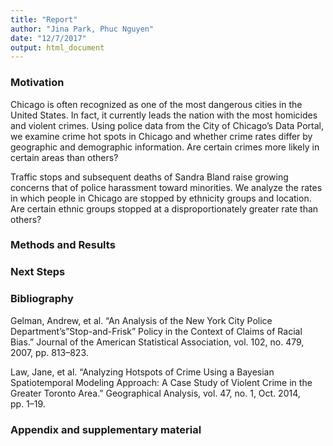 ```yaml
---
title: "Report"
author: "Jina Park, Phuc Nguyen"
date: "12/7/2017"
output: html_document
---
```


### Motivation

Chicago is often recognized as one of the most dangerous cities in the United States. In fact, it currently leads the nation with the most homicides and violent crimes. Using police data from the City of Chicago's Data Portal, we examine crime hot spots in Chicago and whether crime rates differ by geographic and demographic information. Are certain crimes more likely in certain areas than others?

Traffic stops and subsequent deaths of Sandra Bland raise growing concerns that of police harassment toward minorities. We analyze the rates in which people in Chicago are stopped by ethnicity groups and location. Are certain ethnic groups stopped at a disproportionately greater rate than others?

### Methods and Results

### Next Steps

### Bibliography

Gelman, Andrew, et al. “An Analysis of the New York City Police Department's "Stop-and-Frisk" Policy in the Context of Claims of Racial Bias.” Journal of the American Statistical Association, vol. 102, no. 479, 2007, pp. 813–823.

Law, Jane, et al. “Analyzing Hotspots of Crime Using a Bayesian Spatiotemporal Modeling Approach: A Case Study of Violent Crime in the Greater Toronto Area.” Geographical Analysis, vol. 47, no. 1, Oct. 2014, pp. 1–19.

### Appendix and supplementary material